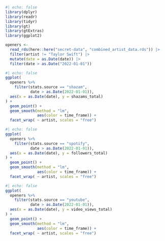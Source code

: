 ```r
#| echo: false
library(dplyr)
library(readr)
library(tidyr)
library(gt)
library(gtExtras)
library(ggplot2)

openers <-
  read_rds(here::here("secret-data", "combined_artist_data.rds")) |> 
  filter(artist != "Taylor Swift") |> 
  mutate(date = as.Date(date)) |> 
  filter(date > as.Date("2022-01-01"))
```

```r
#| echo: false
ggplot(
  openers %>%
    filter(stats.source == "shazam",
           date > as.Date(2022-01-01)),
  aes(x = as.Date(date), y = shazams_total)
) +
  geom_point() +
  geom_smooth(method = "lm",
              aes(color = time_frame)) +
  facet_wrap( ~ artist, scales = "free")
```

```r
#| echo: false
ggplot(
  openers %>%
    filter(stats.source == "spotify",
           date > as.Date(2022-01-01)),
  aes(x = as.Date(date), y = followers_total)
) +
  geom_point() +
  geom_smooth(method = "lm",
              aes(color = time_frame)) +
  facet_wrap( ~ artist, scales = "free")
```

```r
#| echo: false
ggplot(
  openers %>%
    filter(stats.source == "youtube",
           date > as.Date(2022-01-01)),
  aes(x = as.Date(date), y = video_views_total)
) +
  geom_point() +
  geom_smooth(method = "lm",
              aes(color = time_frame)) +
  facet_wrap( ~ artist, scales = "free")
```
